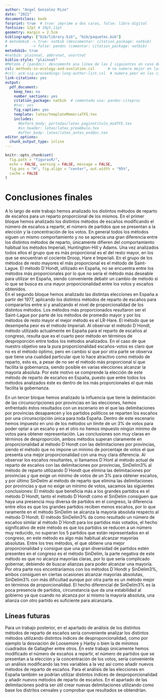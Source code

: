 ```yaml
---
author: "Angel Gonzalez Rizo"
date: "2021"
documentclass: book
forprint: true  # true: imprime a dos caras, false: libro digital
fontsize: 12pt # 10pt,11pt
geometry: margin = 2.5cm 
bibliography: ["bib/library.bib", "bib/paquetes.bib"]
# metodobib -> true: natbib (descomentar: citation_package: natbib) 
#           -> false: pandoc (comentar: citation_package: natbib)
metodobib: true
#natbib: plainnat, abbrvnat, unsrtnat
biblio-style: "plainnat"
#Método 2 (pandoc): descomente una línea de las 2 siguientes en caso de usarlo
csl: methods-in-ecology-and-evolution.csl      # no numera mejor en las citas
#csl: acm-sig-proceedings-long-author-list.csl  # numera peor en las citas
link-citations: yes
output: 
  pdf_document:
    keep_tex: no
    number_sections: yes
    citation_package: natbib  # comentado usa: pandoc-citeproc
    #toc: yes
    fig_caption: yes
    template: latex/templateMemoriaTFE.tex
    includes:
      #before_body: portadas/latex_paginatitulo_modTFE.tex
      #in_header: latex/latex_preambulo.tex
      #after_body: latex/latex_antes_enddoc.tex
editor_options: 
  chunk_output_type: inline
---
```




```r
knitr::opts_chunk$set(
  fig.path = "figurasR/",
  echo = FALSE, warning = FALSE, message = FALSE,
  fig.pos = "H", fig.align = "center", out.width = "95%",
  cache = FALSE
)
```


<!-- \setcounter{chapter}{2} -->
<!-- \setcounter{chapter}{2} escribir 2 para capítulo 3  -->
<!-- \pagenumbering{arabic} -->

\ifdefined\ifprincipal
\else
\setlength{\parindent}{1em}
\pagestyle{fancy}
\setcounter{tocdepth}{4}
\tableofcontents
<!-- \nocite{*} -->
\fi

\ifdefined\ifdoblecara
\fancyhead{}{}
\fancyhead[LE,RO]{\scriptsize\rightmark}
\fancyfoot[LO,RE]{\scriptsize\slshape \leftmark}
\fancyfoot[C]{}
\fancyfoot[LE,RO]{\footnotesize\thepage}
\else
\fancyhead{}{}
\fancyhead[RO]{\scriptsize\rightmark}
\fancyfoot[LO]{\scriptsize\slshape \leftmark}
\fancyfoot[C]{}
\fancyfoot[RO]{\footnotesize\thepage}
\fi
\renewcommand{\headrulewidth}{0.4pt}
\renewcommand{\footrulewidth}{0.4pt}



# Conclusiones finales

  A lo largo de este trabajo hemos analizado los distintos métodos de reparto de escaños para un reparto proporcional de los mismos. En el primer bloque hemos analizado los distintos métodos de escaños modificando el número de escaños a repartir, el número de partidos que se presentan a la elección y la concentración de los votos. En general todos los métodos siguen un mismo comportamiento y no se aprecia una gran diferencia entre los distintos métodos de reparto, únicamente difieren del comportamiento habitual los métodos Imperiali, Huntington-Hill y Adams. Una vez analizados todos ellos el grupo que es más proporcional es el del resto mayor, en los que se encuentran el cociente Droop, Hare e Imperiali. En el grupo de los métodos de resto mayores el más proporcional es el método de Saint-Lague. El método D´Hondt, utilizado en España, no se encuentra entre los métodos más proporcionales por lo que no sería el método más deseable para utilizar en España, siendo conveniente debatir un cambio de método si lo que se busca es una mayor proporcionalidad entre los votos y escaños obtenidos.  
  En el segundo bloque hemos analizado las distintas elecciones en España a partir del 1977, aplicando los distintos métodos de reparto de escaños para compararlos entre sí y analizando el nivel de proporcionalidad de los distintos métodos. Los métodos más proporcionados resultaron ser el Saint-Lague por parte de los métodos de promedio mayor y por los métodos de resto mayor el mejor método es el LR-Hare. El método que se desempeña peor es el método Imperiali. Al observar el método D´Hondt, método utilizado actualmente en España para el reparto de escaños al congreso, resulta que es el cuarto peor método en términos de desproporción entre todos los métodos analizados. En el caso de que nuestro objetivo sea la pura proporcionalidad escaños-votos es claro que no es el método óptimo, pero en cambio sí que por otra parte se observa que tiene una cualidad particular que lo hace atractivo como método de reparto, esto es, a pesar de no ser el método más proporcional sí que facilita la gobernanza, siendo posible en varias elecciones alcanzar la mayoría absoluta. Por este motivo se comprende la elección de este método de reparto de escaños en España, puesto que entre todos los métodos analizados éste es dentro de los más proporcionales el que más facilita la gobernanza.  
  
  En un tercer bloque hemos analizado la influencia que tiene la delimitación de las circunscripciones por provincias en las elecciones, hemos enfrentado éstos resultados con un escenario en el que las delimitaciones por provincias desaparecen y los partidos políticos se reparten los escaños por una circunscripción única para toda España. Dentro de este escenario hemos impuesto en uno de los métodos un límite de un 3% de votos para poder optar a un escaño y en el otro no hemos impuesto ningún mínimo de votos para obtener representación. Las conclusiones son muy claras en términos de desproporción, ambos métodos superan claramente en proporcionalidad al método D´Hondt con las delimitaciones por provincias, siendo el método que no impone un mínimo de porcentaje de votos el que presenta una mejor proporcionalidad con una muy clara diferencia. Al observar los escaños resultantes, si llamamos D´Hont al método actual de reparto de escaños con las delimitaciones por provincias, SinDelim3% al método de reparto utilizando D´Hondt que elimina las delimitaciones por provincias y que exige un mínimo de votos de un 3% para obtener escaños, y por último SinDelim al método de reparto que elimina las delimitaciones por provincias y que no exige un mínimo de votos, sacamos las siguientes conclusiones: El método que beneficia más a los grandes partidos es el método D´Hondt, tanto el método D´Hondt como el SinDelim consiguen que haya una presencia muy diversa de partidos en el congreso, la diferencia entre ellos es que los grandes partidos reciben menos escaños, por lo que raramente en el método SinDelim se alcanza la mayoría absoluta respecto al método D´Hondt. El método SinDelim3% da como resultado un número de escaños similar al método D´Hondt para los partidos más votados, el hecho significativo de este método es que los partidos se reducen a un número muy reducido, no superan los 5 partidos que están representados en el congreso, en este método es algo más habitual alcanzar mayorías absolutas.
Entre los tres métodos, el que obtiene una mejor proporcionalidad y consigue que una gran diversidad de partidos estén presentes en el congreso es el método SinDelim, la parte negativa de este método es que no alcanza mayorías claras, por lo que sería complicado gobernar, debiendo de buscar alianzas para poder alcanzar una mayoría. Por otra parte nos encontraríamos con los métodos D´Hondt y SinDelim3%, ambos consiguen en ciertas ocasiones alcanzar mayorías absolutas, SinDelim3% con más dificultad aunque por otra parte es un método mejor en términos de proporcionalidad. El hecho diferencial de SinDelim3% es la poca presencia de partidos, circunstancia que da una estabilidad al gobierno ya que cuando no alcanza por sí mismo la mayoría absoluta, una alianza con otro partido es suficiente para alcanzarla.
  
## Líneas futuras

  Para un trabajo posterior, en el apartado de análisis de los distintos métodos de reparto de escaños sería conveniente analizar los distintos métodos utilizando distintos índices de desproporcionalidad, como por ejemplo la desviación de Loosemore y Harby o bien la de mínimos cuadrados de Gallagher entre otros. En este trabajo únicamente hemos modificado el número de escaños a repartir, el número de partidos que se presentan a la elección y la concentración de los votos, sería conveniente un análisis modificando las tres variables a la vez así como añadir nuevos métodos de reparto de escaños. Para el análisis de las elecciones en España también se podrían utilizar distintos índices de desproporcionalidad y añadir nuevos métodos de reparto de escaños. En el apartado de las delimitaciones podría ser útil crear nuevas delimitaciones utilizando como base los distritos censales y comprobar que resultados se obtendrían. 
  
  
  
  
  
  
  
  
  
  
  
  